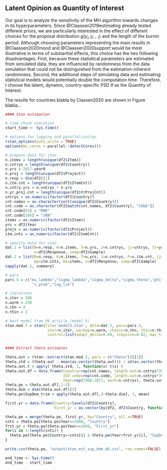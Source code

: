 ## Latent Opinion as Quantity of Interest

Our goal is to analyze the sensitivity of the MH algorithm towards changes in its hyperparameters. Since @Claassen2019estimating already tested different priors, we are particularly interested in the effect of different choices for the proposal distribution $g(y_i, y_{i-1})$ and the length of the burnin period. Although choosing
 parameters representing the main results in @Claassen2020mood and @Claassen2020support would be most illustrative in terms of substantial effects, this choice has the two following disadvantages. First, because these statistical parameters are estimated from simulated data, they are influenced by randomness from the data simulation that could not be distinguished from the estimation-inherent randomness. Second, the additional steps of simulating data and estimating statistical models would potentially double the computation time. Therefore, I choose the latent, dynamic, country-specific PSD $\theta$ as the Quantity of Interest.
 
The results for countries blabla by Classen2020 are shown in Figure blabla...



```r
#### Stan estimation

# time chunk execution
start_time <- Sys.time()

# options for logging and parallelization
rstan_options(auto_write = TRUE)
options(mc.cores = parallel::detectCores())

# prepare data for stan
n.items = length(unique(df2$Item))
n.cntrys = length(unique(df2$Country))
n.yrs = 2017-year0
n.proj = length(unique(df2$Project))
n.resp = dim(df2)[1]
n.itm.cnt = length(unique(df2$ItemCnt))
n.cntry.yrs = n.cntrys * n.yrs
n.yr.proj.cnt = length(unique(df2$YrProjCnt))
cntrys = as.numeric(factor(df2$Country))
cnt.names = as.character(sort(unique(df2$Country)))
cnt.code = as.character(df2[match(cnt.names, df2$Country), "CAbb"])
cnt.code[83] = "MNE"
cnt.code[106] = "SRB"
items = as.numeric(factor(df2$Item))
yrs = df2$Year
projs = as.numeric(factor(df2$Project))
itm.cnts = as.numeric(factor(df2$ItemCnt))

# specify data for stan
dat.1 = list(N=n.resp, K=n.items, T=n.yrs, J=n.cntrys, jj=cntrys, tt=yrs, kk=items, 
             x=df2$Response, samp=df2$Sample)
dat.2 = list(N=n.resp, K=n.items, T=n.yrs, J=n.cntrys, P=n.itm.cnt, jj=cntrys, tt=yrs, 
             pp=itm.cnts, kk=items, x=df2$Response, samp=df2$Sample)
sapply(dat.2, summary)

# pars
pars.5 = c("mu_lambda","sigma_lambda","sigma_delta","sigma_theta","phi","lambda","delta","theta",
            "x_pred","log_lik")

# iterations
n.iter = 500
n.warm = 250
n.chn = 4
n.thin = 1

# best model from PA article (model 5)
stan.mod.5 = stan(file='model5.stan', data=dat.2, pars=pars.5, 
                   iter=n.iter, warmup=n.warm, chains=n.chn, thin=n.thin, 
                   control=list(adapt_delta=0.99, stepsize=0.02, max_treedepth=11))


#### Extract theta estimates

theta.out = rstan::extract(stan.mod.5, pars = c("theta"))[[1]]
theta.std = (theta.out - mean(as.vector(theta.out))) / sd(as.vector(theta.out)) # standardize
theta.out.t = apply( theta.std, 1, function(x) t(x) )
theta.out.df = data.frame(Country=rep(cnt.names, length.out=n.cntrys*30), 
                          ISO_code=rep(cnt.code, length.out=n.cntrys*30),
                          Year=rep(1988:2017, each=n.cntrys), theta.out.t)
theta.pe = theta.out.df[,1:3]
theta.dim = dim(theta.out.df)[2]
theta.pe$SupDem_trim = apply(theta.out.df[,4:theta.dim], 1, mean)

first.yr = data.frame(Country=levels(df2$Country),
                      First_yr = as.vector(by(df2, df2$Country, function(x) min(as.numeric(x$Year))+1987)))

theta.pe = merge(theta.pe, first.yr, by="Country", all.x=TRUE)
cnts = theta.pe[theta.pe$Year==2008, "Country"]
frst.yr = theta.pe[theta.pe$Year==2008, "First_yr"]
for(i in 1:length(cnts)) {
  theta.pe[theta.pe$Country==cnts[i] & theta.pe$Year<frst.yr[i], "SupDem_trim"] = NA
}

write.csv(theta.pe, "output/stan_est_sup_dem_m5.csv", row.names=FALSE)

end_time <- Sys.time()
end_time - start_time

```